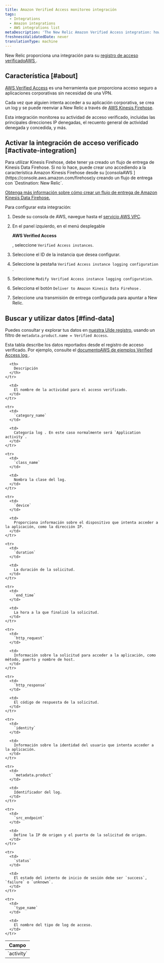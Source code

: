 ```yaml
---
title: Amazon Verified Access monitoreo integración
tags:
  - Integrations
  - Amazon integrations
  - AWS integrations list
metaDescription: 'The New Relic Amazon Verified Access integration: how to enable it, and what data it reports.'
freshnessValidatedDate: never
translationType: machine
---
```


New Relic proporciona una integración para su [registro de acceso verificadoAWS ](https://docs.aws.amazon.com/verified-access/latest/ug/what-is-verified-access.html).

## Característica [#about]

[AWS Verified Access](https://aws.amazon.com/verified-access) es una herramienta que proporciona acceso seguro a aplicaciones corporativas sin necesidad de una VPN.

Cada vez que alguien intenta acceder a su aplicación corporativa, se crea un log y se puede reenviar a New Relic a través de [AWS Kinesis Firehose](https://aws.amazon.com/kinesis/firehose).

Esta integración monitorea su actividad de acceso verificado, incluidas las principales direcciones IP denegadas, el recuento general de actividad denegada y concedida, y más.

## Activar la integración de acceso verificado [#activate-integration]

<Callout variant="important">
  Para utilizar Kinesis Firehose, debe tener ya creado un flujo de entrega de Kinesis Data Firehose. Si no lo hace, puede crear uno accediendo a la característica Amazon Kinesis Firehose desde su [consolaAWS ](https://console.aws.amazon.com/firehose)y creando un flujo de entrega con `Destination: New Relic`.

  [Obtenga más información sobre cómo crear un flujo de entrega de Amazon Kinesis Data Firehose.](https://docs.aws.amazon.com/firehose/latest/dev/basic-create.html?icmpid=docs_console_unmapped)
</Callout>

Para configurar esta integración:

1. Desde su consola de AWS, navegue hasta el [servicio AWS VPC](https://console.aws.amazon.com/vpc).

2. En el panel izquierdo, en el menú desplegable

   <DNT>**AWS Verified Access**</DNT>

   , seleccione `Verified Access instances`.

3. Seleccione el ID de la instancia que desea configurar.

4. Seleccione la pestaña `Verified Access instance logging configuration` .

5. Seleccione `Modify Verified Access instance logging configuration`.

6. Selecciona el botón `Deliver to Amazon Kinesis Data Firehose` .

7. Seleccione una transmisión de entrega configurada para apuntar a New Relic.

## Buscar y utilizar datos [#find-data]

Puedes consultar y explorar tus datos en [nuestra UIde registro](/docs/logs/ui-data/use-logs-ui), usando un filtro de `metadata.product.name = Verified Access`.

Esta tabla describe los datos reportados desde el registro de acceso verificado. Por ejemplo, consulte el [documentoAWS de ejemplos Verified Access log ](https://docs.aws.amazon.com/verified-access/latest/ug/verified-access-logs-examples.html).

<table>
  <thead>
    <tr>
      <th style={{ width: "200px" }}>
        Campo
      </th>

      <th>
        Descripción
      </th>
    </tr>
  </thead>

  <tbody>
    <tr>
      <td>
        `activity`
      </td>

      <td>
        El nombre de la actividad para el acceso verificado.
      </td>
    </tr>

    <tr>
      <td>
        `category_name`
      </td>

      <td>
        Categoría log . En este caso normalmente será `Application activity`.
      </td>
    </tr>

    <tr>
      <td>
        `class_name`
      </td>

      <td>
        Nombra la clase del log.
      </td>
    </tr>

    <tr>
      <td>
        `device`
      </td>

      <td>
        Proporciona información sobre el dispositivo que intenta acceder a la aplicación, como la dirección IP.
      </td>
    </tr>

    <tr>
      <td>
        `duration`
      </td>

      <td>
        La duración de la solicitud.
      </td>
    </tr>

    <tr>
      <td>
        `end_time`
      </td>

      <td>
        La hora a la que finalizó la solicitud.
      </td>
    </tr>

    <tr>
      <td>
        `http_request`
      </td>

      <td>
        Información sobre la solicitud para acceder a la aplicación, como método, puerto y nombre de host.
      </td>
    </tr>

    <tr>
      <td>
        `http_response`
      </td>

      <td>
        El código de respuesta de la solicitud.
      </td>
    </tr>

    <tr>
      <td>
        `identity`
      </td>

      <td>
        Información sobre la identidad del usuario que intenta acceder a la aplicación.
      </td>
    </tr>

    <tr>
      <td>
        `metadata.product`
      </td>

      <td>
        Identificador del log.
      </td>
    </tr>

    <tr>
      <td>
        `src_endpoint`
      </td>

      <td>
        Define la IP de origen y el puerto de la solicitud de origen.
      </td>
    </tr>

    <tr>
      <td>
        `status`
      </td>

      <td>
        El estado del intento de inicio de sesión debe ser `success`, `failure` o `unknown`.
      </td>
    </tr>

    <tr>
      <td>
        `type_name`
      </td>

      <td>
        El nombre del tipo de log de acceso.
      </td>
    </tr>
  </tbody>
</table>